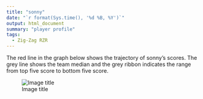 ```yaml
---
title: "sonny"
date: "`r format(Sys.time(), '%d %B, %Y')`"
output: html_document
summary: "player profile"
tags:
  - Zig-Zag RZR
---
```


The red line in the graph below shows the trajectory of sonny's scores. The grey line shows the team median and the grey ribbon indicates the range from top five score to bottom five score.

![Image title](sonny.jpg)
